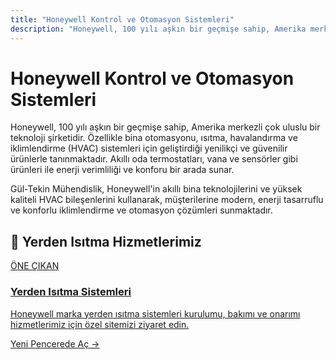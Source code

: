 ```yaml
---
title: "Honeywell Kontrol ve Otomasyon Sistemleri"
description: "Honeywell, 100 yılı aşkın bir geçmişe sahip, Amerika merkezli çok uluslu bir teknoloji şirketidir. Özellikle bina otomasyonu, ısıtma, havalandırma ve iklimle..."
---
```


# Honeywell Kontrol ve Otomasyon Sistemleri

Honeywell, 100 yılı aşkın bir geçmişe sahip, Amerika merkezli çok uluslu bir teknoloji şirketidir. Özellikle bina otomasyonu, ısıtma, havalandırma ve iklimlendirme (HVAC) sistemleri için geliştirdiği yenilikçi ve güvenilir ürünlerle tanınmaktadır. Akıllı oda termostatları, vana ve sensörler gibi ürünleri ile enerji verimliliği ve konforu bir arada sunar.

Gül-Tekin Mühendislik, Honeywell'in akıllı bina teknolojilerini ve yüksek kaliteli HVAC bileşenlerini kullanarak, müşterilerine modern, enerji tasarruflu ve konforlu iklimlendirme ve otomasyon çözümleri sunmaktadır.

## 🌟 Yerden Isıtma Hizmetlerimiz

<a href="https://yerden-isitma.gul-tekinmuhendislik.com/" target="_blank" rel="noopener noreferrer" class="link-card featured">
  <div class="link-card-content">
    <span class="badge">ÖNE ÇIKAN</span>
    <h3>Yerden Isıtma Sistemleri</h3>
    <p>Honeywell marka yerden ısıtma sistemleri kurulumu, bakımı ve onarımı hizmetlerimiz için özel sitemizi ziyaret edin.</p>
    <span class="link-card-cta">Yeni Pencerede Aç →</span>
  </div>
</a>